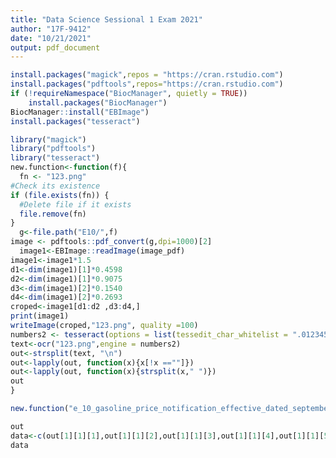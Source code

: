 ```yaml
---
title: "Data Science Sessional 1 Exam 2021"
author: "17F-9412"
date: "10/21/2021"
output: pdf_document
---
```


```r
install.packages("magick",repos = "https://cran.rstudio.com")
install.packages("pdftools",repos="https://cran.rstudio.com")
if (!requireNamespace("BiocManager", quietly = TRUE))
    install.packages("BiocManager")
BiocManager::install("EBImage")
install.packages("tesseract")
```

```r
library("magick")
library("pdftools")
library("tesseract")
new.function<-function(f){
  fn <- "123.png"
#Check its existence
if (file.exists(fn)) {
  #Delete file if it exists
  file.remove(fn)
}
  g<-file.path("E10/",f)
image <- pdftools::pdf_convert(g,dpi=1000)[2]
  image1<-EBImage::readImage(image_pdf)
image1<-image1*1.5
d1<-dim(image1)[1]*0.4598
d2<-dim(image1)[1]*0.9075
d3<-dim(image1)[2]*0.1540
d4<-dim(image1)[2]*0.2693
croped<-image1[d1:d2 ,d3:d4,]
print(image1)
writeImage(croped,"123.png", quality =100)
numbers2 <- tesseract(options = list(tessedit_char_whitelist = ".0123456789"))
text<-ocr("123.png",engine = numbers2)
out<-strsplit(text, "\n")
out<-lapply(out, function(x){x[!x ==""]})
out<-lapply(out, function(x){strsplit(x," ")})
out
}

new.function("e_10_gasoline_price_notification_effective_dated_september_01_2019.pdf")

```

```r
out
data<-c(out[1][1][1],out[1][1][2],out[1][1][3],out[1][1][4],out[1][1][5])
data
```

